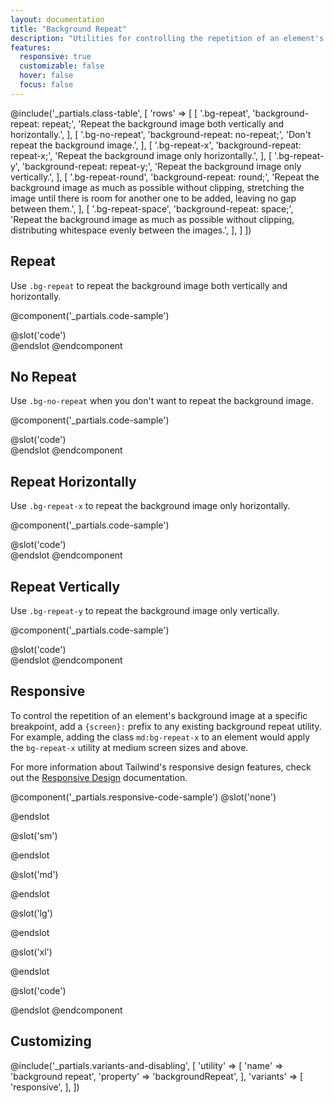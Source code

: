 ```yaml
---
layout: documentation
title: "Background Repeat"
description: "Utilities for controlling the repetition of an element's background image."
features:
  responsive: true
  customizable: false
  hover: false
  focus: false
---
```


@include('_partials.class-table', [
  'rows' => [
    [
      '.bg-repeat',
      'background-repeat: repeat;',
      'Repeat the background image both vertically and horizontally.',
    ],
    [
      '.bg-no-repeat',
      'background-repeat: no-repeat;',
      'Don\'t repeat the background image.',
    ],
    [
      '.bg-repeat-x',
      'background-repeat: repeat-x;',
      'Repeat the background image only horizontally.',
    ],
    [
      '.bg-repeat-y',
      'background-repeat: repeat-y;',
      'Repeat the background image only vertically.',
    ],
    [
      '.bg-repeat-round',
      'background-repeat: round;',
      'Repeat the background image as much as possible without clipping, stretching the image until there is room for another one to be added, leaving no gap between them.',
    ],
    [
      '.bg-repeat-space',
      'background-repeat: space;',
      'Repeat the background image as much as possible without clipping, distributing whitespace evenly between the images.',
    ],
  ]
])

## Repeat

Use `.bg-repeat` to repeat the background image both vertically and horizontally.

@component('_partials.code-sample')
<div className="w-full bg-gray-400 h-48 bg-center bg-repeat" style={{backgroundImage:"url('https://images.unsplash.com/photo-1459262838948-3e2de6c1ec80?ixlib=rb-1.2.1&ixid=eyJhcHBfaWQiOjEyMDd9&auto=format&fit=crop&w=128&q=80')"}}>
</div>
@slot('code')
<div className="bg-repeat bg-center ..." style={{backgroundImage:"url(...)"}}></div>
@endslot
@endcomponent

## No Repeat

Use `.bg-no-repeat` when you don't want to repeat the background image.

@component('_partials.code-sample')
<div className="w-full bg-gray-400 h-48 bg-center bg-no-repeat" style={{backgroundImage:"url('https://images.unsplash.com/photo-1459262838948-3e2de6c1ec80?ixlib=rb-1.2.1&ixid=eyJhcHBfaWQiOjEyMDd9&auto=format&fit=crop&w=128&q=80')"}}>
</div>
@slot('code')
<div className="bg-no-repeat bg-center ..." style={{backgroundImage:"url(...)"}}></div>
@endslot
@endcomponent

## Repeat Horizontally

Use `.bg-repeat-x` to repeat the background image only horizontally.

@component('_partials.code-sample')
<div className="w-full bg-gray-400 h-48 bg-center bg-repeat-x" style={{backgroundImage:"url('https://images.unsplash.com/photo-1459262838948-3e2de6c1ec80?ixlib=rb-1.2.1&ixid=eyJhcHBfaWQiOjEyMDd9&auto=format&fit=crop&w=128&q=80')"}}>
</div>
@slot('code')
<div className="bg-repeat-x bg-center ..." style={{backgroundImage:"url(...)"}}></div>
@endslot
@endcomponent

## Repeat Vertically

Use `.bg-repeat-y` to repeat the background image only vertically.

@component('_partials.code-sample')
<div className="w-full bg-gray-400 h-48 bg-center bg-repeat-y" style={{backgroundImage:"url('https://images.unsplash.com/photo-1459262838948-3e2de6c1ec80?ixlib=rb-1.2.1&ixid=eyJhcHBfaWQiOjEyMDd9&auto=format&fit=crop&w=128&q=80')"}}>
</div>
@slot('code')
<div className="bg-repeat-y bg-center ..." style={{backgroundImage:"url(...)"}}></div>
@endslot
@endcomponent

## Responsive

To control the repetition of an element's background image at a specific breakpoint, add a `{screen}:` prefix to any existing background repeat utility. For example, adding the class `md:bg-repeat-x` to an element would apply the `bg-repeat-x` utility at medium screen sizes and above.

For more information about Tailwind's responsive design features, check out the [Responsive Design](/docs/responsive-design) documentation.

@component('_partials.responsive-code-sample')
@slot('none')
<div className="w-full bg-gray-400 h-48 bg-center bg-repeat" style={{backgroundImage: "url('https://images.unsplash.com/photo-1459262838948-3e2de6c1ec80?ixlib=rb-1.2.1&ixid=eyJhcHBfaWQiOjEyMDd9&auto=format&fit=crop&w=128&q=80')"}}>
</div>
@endslot

@slot('sm')
<div className="w-full bg-gray-400 h-48 bg-center bg-no-repeat" style={{backgroundImage: "url('https://images.unsplash.com/photo-1459262838948-3e2de6c1ec80?ixlib=rb-1.2.1&ixid=eyJhcHBfaWQiOjEyMDd9&auto=format&fit=crop&w=128&q=80')"}}>
</div>
@endslot

@slot('md')
<div className="w-full bg-gray-400 h-48 bg-center bg-repeat-x" style={{backgroundImage: "url('https://images.unsplash.com/photo-1459262838948-3e2de6c1ec80?ixlib=rb-1.2.1&ixid=eyJhcHBfaWQiOjEyMDd9&auto=format&fit=crop&w=128&q=80')"}}>
</div>
@endslot

@slot('lg')
<div className="w-full bg-gray-400 h-48 bg-center bg-repeat-y" style={{backgroundImage: "url('https://images.unsplash.com/photo-1459262838948-3e2de6c1ec80?ixlib=rb-1.2.1&ixid=eyJhcHBfaWQiOjEyMDd9&auto=format&fit=crop&w=128&q=80')"}}>
</div>
@endslot

@slot('xl')
<div className="w-full bg-gray-400 h-48 bg-center bg-no-repeat" style={{backgroundImage: "url('https://images.unsplash.com/photo-1459262838948-3e2de6c1ec80?ixlib=rb-1.2.1&ixid=eyJhcHBfaWQiOjEyMDd9&auto=format&fit=crop&w=128&q=80')"}}>
</div>
@endslot

@slot('code')
<div className="none:bg-repeat sm:bg-no-repeat md:bg-repeat-x lg:bg-repeat-y xl:bg-no-repeat ..." style={{backgroundImage: " url(...)"}}></div>
@endslot
@endcomponent


## Customizing

@include('_partials.variants-and-disabling', [
    'utility' => [
        'name' => 'background repeat',
        'property' => 'backgroundRepeat',
    ],
    'variants' => [
        'responsive',
    ],
])
